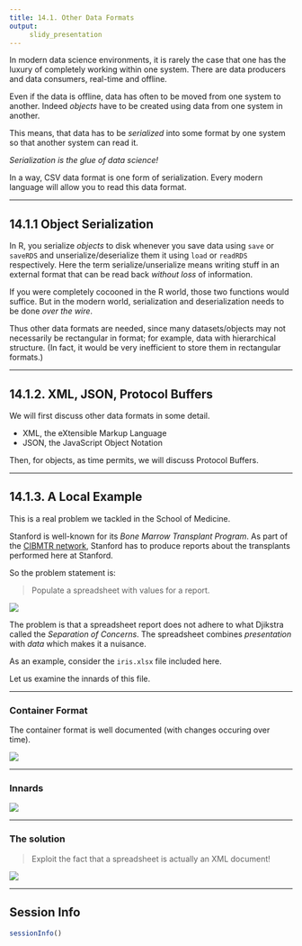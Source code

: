 ```yaml
---
title: 14.1. Other Data Formats
output:
     slidy_presentation
---
```


In modern data science environments, it is rarely the case that one
has the luxury of completely working within one system. There are data
producers and data consumers, real-time and offline.

Even if the data is offline, data has often to be moved from one
system to another. Indeed _objects_ have to be created using data from
one system in another.

This means, that data has to be _serialized_ into some format by one
system so that another system can read it.

_Serialization is the glue of data science!_

In a way, CSV data format is one form of serialization. Every modern
language will allow you to read this data format.

___

## 14.1.1 Object Serialization

In R, you serialize _objects_ to disk whenever you save data using
`save` or `saveRDS` and unserialize/deserialize them it using `load`
or `readRDS` respectively.  Here the term serialize/unserialize means
writing stuff in an external format that can be read back _without
loss_ of information.

If you were completely cocooned in the R world, those two functions
would suffice. But in the modern world, serialization and
deserialization needs to be done _over the wire_.


Thus other data formats are needed, since many datasets/objects may
not necessarily be rectangular in format; for example, data with
hierarchical structure. (In fact, it would be very inefficient to
store them in rectangular formats.)

___

## 14.1.2. XML, JSON, Protocol Buffers

We will first discuss other data formats in some detail.

- XML, the eXtensible Markup Language
- JSON, the JavaScript Object Notation

Then, for objects, as time permits, we will discuss Protocol Buffers.

___

## 14.1.3. A Local Example

This is a real problem we tackled in the School of Medicine.

Stanford is well-known for its _Bone Marrow Transplant Program_. As
part of the [CIBMTR network](https://www.cibmtr.org), Stanford has to
produce reports about the transplants performed here at Stanford.

So the problem statement is:

> Populate a spreadsheet with values for a report.

![](bmt.png)

The problem is that a spreadsheet report does not adhere to what
Djikstra called the _Separation of Concerns_. The spreadsheet combines
_presentation_ with _data_ which makes it a nuisance.

As an example, consider the `iris.xlsx` file included here.

Let us examine the innards of this file.

___

### Container Format

The container format is well documented (with changes occuring over
time).

![](docprops.png)


___

### Innards

![](rel.png)


___

### The solution

> Exploit the fact that a spreadsheet is actually an XML
> document!

![](bmtflow.png)

___

## Session Info

```r
sessionInfo()
```


